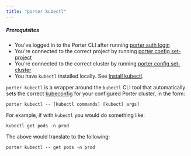 ```yaml
---
title: "porter kubectl"
---
```


##### Prerequisites

* You've logged in to the Porter CLI after running [porter auth login](/cli/command-reference/porter-auth)
* You're connected to the correct project by running [porter config set-project](/cli/command-reference/porter-config)
* You're connected to the correct cluster by running [porter config set-cluster](/cli/command-reference/porter-config)
* You have `kubectl` installed locally. See [Install kubectl](https://kubernetes.io/docs/tasks/tools/#kubectl).

`porter kubectl` is a wrapper around the `kubectl` CLI tool that automatically sets the correct [kubeconfig](https://kubernetes.io/docs/concepts/configuration/organize-cluster-access-kubeconfig/) for your configured Porter cluster, in the form:

```
porter kubectl -- [kubectl commands] [kubectl args]

```

For example, if with `kubectl` you would do something like:

```
kubectl get pods -n prod

```

The above would translate to the following:

```
porter kubectl -- get pods -n prod

```